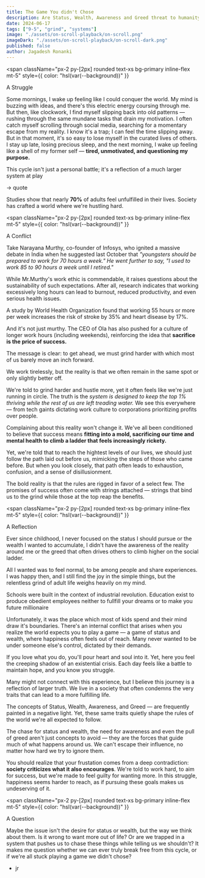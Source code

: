 ```yaml
---
title: The Game You didn't Chose
description: Are Status, Wealth, Awareness and Greed threat to humanity? let's discuss. 
date: 2024-06-17
tags: ["9-5", "grind", "systems"]
image: "./assets/on-scroll-playback/on-scroll.png"
imageDark: "./assets/on-scroll-playback/on-scroll-dark.png"
published: false
author: Jagadesh Ronanki
---
```


<span
  className="px-2 py-[2px] rounded text-xs bg-primary inline-flex mt-5"
  style={{ color: "hsl(var(--background))" }}
>
A Struggle
</span>

Some mornings, I wake up feeling like I could conquer the world. My mind is buzzing with ideas, and there's this electric energy coursing through me. But then, like clockwork, I find myself slipping back into old patterns — rushing through the same mundane tasks that drain my motivation. I often catch myself scrolling through social media, searching for a momentary escape from my reality. I know it's a trap; I can feel the time slipping away. But in that moment, it's so easy to lose myself in the curated lives of others. I stay up late, losing precious sleep, and the next morning, I wake up feeling like a shell of my former self — __tired, unmotivated, and questioning my purpose.__

This cycle isn't just a personal battle; it's a reflection of a much larger system at play

-> quote

Studies show that nearly __70%__ of adults feel unfulfilled in their lives. Society has crafted a world where we're hustling hard.

<span
  className="px-2 py-[2px] rounded text-xs bg-primary inline-flex mt-5"
  style={{ color: "hsl(var(--background))" }}
>
A Conflict
</span>


Take Narayana Murthy, co-founder of Infosys, who ignited a massive debate in India when he suggested last October that _"youngsters should be prepared to work for 70 hours a week." He went further to say, "I used to work 85 to 90 hours a week until I retired."_

While Mr.Murthy's work ethic is commendable, it raises questions about the sustainability of such expectations. After all, research indicates that working excessively long hours can lead to burnout, reduced productivity, and even serious health issues.

A study by World Health Organization found that working 55 hours or more per week increases the risk of stroke by 35% and heart disease by 17%.

And it's not just murthy. The CEO of Ola has also pushed for a culture of longer work hours (including weekends), reinforcing the idea that **sacrifice is the price of success.**

<Callout>
The message is clear: to get ahead, we must grind harder with which most of us barely move an inch forward.
</Callout>

We work tirelessly, but the reality is that we often remain in the same spot or only slightly better off. 

We're told to grind harder and hustle more, yet it often feels like we're just running in circle. The truth is the _system is designed to keep the top 1% thriving while the rest of us are left treading water._ We see this everywhere — from tech gaints dictating work culture to corporations prioritizing profits over people.

Complaining about this reality won't change it. We've all been conditioned to believe that success means **fitting into a mold, sacrificing our time and mental health to climb a ladder that feels increasingly rickety.**

Yet, we're told that to reach the hightest levels of our lives, we should just follow the path laid out before us, mimicking the steps of those who came before. But when you look closely, that path often leads to exhaustion, confusion, and a sense of disillusionment.

The bold reality is that the rules are rigged in favor of a select few. The promises of success often come with strings attached — strings that bind us to the grind while those at the top reap the benefits.

<span
  className="px-2 py-[2px] rounded text-xs bg-primary inline-flex mt-5"
  style={{ color: "hsl(var(--background))" }}
>
A Reflection
</span>

Ever since childhood, I never focused on the status I should pursue or the wealth I wanted to accumulate, I didn't have the awareness of the reality around me or the greed that often drives others to climb higher on the social ladder.

All I wanted was to feel normal, to be among people and share experiences. I was happy then, and I still find the joy in the simple things, but the relentless grind of adult life weighs heavily on my mind.

Schools were built in the context of industrial revolution.
Education exist to produce obedient employees
neither to fullfill your dreams 
or to make you future millionaire

Unfortunately, it was the place which most of kids spend and their mind draw it's boundaries. There's an internal conflict that arises when you realize the world expects you to play a game — a game of status and wealth, where happiness often feels out of reach. Many never wanted to be under someone else's control, dictated by their demands.

If you love what you do, you'll pour heart and soul into it. Yet, here you feel the creeping shadow of an existential crisis. Each day feels like a battle to maintain hope, and you know you struggle.

Many might not connect with this experience, but I believe this journey is a reflection of larger truth. We live in a society that often condemns the very traits that can lead to a more fulfilling life.

The concepts of Status, Wealth, Awareness, and Greed — are frequently painted in a negative light. Yet, these same traits quietly shape the rules of the world we're all expected to follow.

The chase for status and wealth, the need for awareness and even the pull of greed aren't just concepts to avoid — they are the forces that guide much of what happens around us. We can't escape their influence, no matter how hard we try to ignore them. 

You should realize that your frustation comes from a deep contradiction: **society criticizes what it also encourages**. We're told to work hard, to aim for success, but we're made to feel guilty for wanting more. In this struggle, happiness seems harder to reach, as if pursuing these goals makes us undeserving of it.

<span
  className="px-2 py-[2px] rounded text-xs bg-primary inline-flex mt-5"
  style={{ color: "hsl(var(--background))" }}
>
A Question
</span>

Maybe the issue isn't the desire for status or wealth, but the way we think about them. Is it wrong to want more out of life? Or are we trapped in a system that pushes us to chase these things while telling us we shouldn't? It makes me question whether we can ever truly break free from this cycle, or if we're all stuck playing a game we didn't chose?

- jr